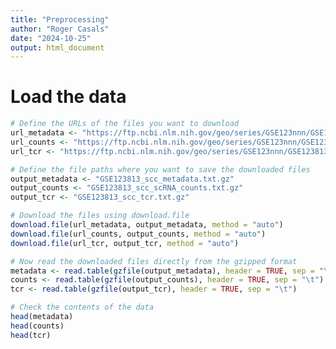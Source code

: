 ```yaml
---
title: "Preprocessing"
author: "Roger Casals"
date: "2024-10-25"
output: html_document
---
```


# Load the data

```r

# Define the URLs of the files you want to download
url_metadata <- "https://ftp.ncbi.nlm.nih.gov/geo/series/GSE123nnn/GSE123813/suppl/GSE123813_scc_metadata.txt.gz"
url_counts <- "https://ftp.ncbi.nlm.nih.gov/geo/series/GSE123nnn/GSE123813/suppl/GSE123813_scc_scRNA_counts.txt.gz"
url_tcr <- "https://ftp.ncbi.nlm.nih.gov/geo/series/GSE123nnn/GSE123813/suppl/GSE123813_scc_tcr.txt.gz"

# Define the file paths where you want to save the downloaded files
output_metadata <- "GSE123813_scc_metadata.txt.gz"
output_counts <- "GSE123813_scc_scRNA_counts.txt.gz"
output_tcr <- "GSE123813_scc_tcr.txt.gz"

# Download the files using download.file
download.file(url_metadata, output_metadata, method = "auto")
download.file(url_counts, output_counts, method = "auto")
download.file(url_tcr, output_tcr, method = "auto")

# Now read the downloaded files directly from the gzipped format
metadata <- read.table(gzfile(output_metadata), header = TRUE, sep = "\t")
counts <- read.table(gzfile(output_counts), header = TRUE, sep = "\t")
tcr <- read.table(gzfile(output_tcr), header = TRUE, sep = "\t")

# Check the contents of the data
head(metadata)
head(counts)
head(tcr)


```

